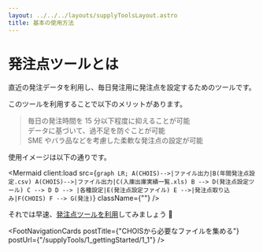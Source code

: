 ```yaml
---
layout: ../../../layouts/supplyToolsLayout.astro
title: 基本の使用方法
---
```



# 発注点ツールとは

直近の発注データを利用し、毎日発注用に発注点を設定するためのツールです。

このツールを利用することで以下のメリットがあります。

> 毎日の発注時間を 15 分以下程度に抑えることが可能  
> データに基づいて、過不足を防ぐことが可能  
> SME やバラ品などを考慮した柔軟な発注点の設定が可能

使用イメージは以下の通りです。

<Mermaid
  client:load
  src={`graph LR;
A(CHOIS)-->|ファイル出力|B(年間発注点設定.csv)
A(CHOIS)-->|ファイル出力|C(入庫出庫実績一覧.xls)
B --> D(発注点設定ツール)
C --> D
D --> |各種設定|E(発注点設定ファイル)
E -->|発注点取り込み|F(CHOIS)
F --> G(発注)`}
  className={""}
/>

それでは早速、[発注点ツールを利用](/supplyTools/1_gettingStarted/1_1)してみましょう 🚀

<FootNavigationCards
  postTitle={"CHOISから必要なファイルを集める"}
  postUrl={"/supplyTools/1_gettingStarted/1_1"}
/>

